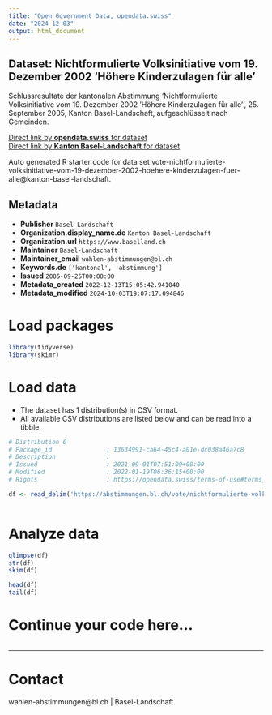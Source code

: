 ```yaml
---
title: "Open Government Data, opendata.swiss"
date: "2024-12-03"
output: html_document
---
```


## Dataset: Nichtformulierte Volksinitiative vom 19. Dezember 2002 'Höhere Kinderzulagen für alle'

Schlussresultate der kantonalen Abstimmung 'Nichtformulierte Volksinitiative vom 19. Dezember 2002 'Höhere Kinderzulagen für alle'', 25. September 2005, Kanton Basel-Landschaft, aufgeschlüsselt nach Gemeinden.

[Direct link by **opendata.swiss** for dataset](https://opendata.swiss/de/dataset/nichtformulierte-volksinitiative-vom-19-dezember-2002-hohere-kinderzulagen-fur-alle)<br>
[Direct link by **Kanton Basel-Landschaft** for dataset](https://abstimmungen.bl.ch/vote/nichtformulierte-volksinitiative-vom-19-dezember-2002-hoehere-kinderzulagen-fuer-alle/data)

Auto generated R starter code for data set vote-nichtformulierte-volksinitiative-vom-19-dezember-2002-hoehere-kinderzulagen-fuer-alle@kanton-basel-landschaft.

## Metadata

- **Publisher** `Basel-Landschaft`
- **Organization.display_name.de** `Kanton Basel-Landschaft`
- **Organization.url** `https://www.baselland.ch`
- **Maintainer** `Basel-Landschaft`
- **Maintainer_email** `wahlen-abstimmungen@bl.ch`
- **Keywords.de** `['kantonal', 'abstimmung']`
- **Issued** `2005-09-25T00:00:00`
- **Metadata_created** `2022-12-13T15:05:42.941040`
- **Metadata_modified** `2024-10-03T19:07:17.094846`


# Load packages

```r

library(tidyverse)
library(skimr)

```

# Load data

-   The dataset has 1 distribution(s) in CSV format.
-   All available CSV distributions are listed below and can be read into a tibble.

```r

# Distribution 0
# Package_id               : 13634991-ca64-45c4-a01e-dc038a46a7c8
# Description              : 
# Issued                   : 2021-09-01T07:51:09+00:00
# Modified                 : 2022-01-19T06:36:15+00:00
# Rights                   : https://opendata.swiss/terms-of-use#terms_by

df <- read_delim('https://abstimmungen.bl.ch/vote/nichtformulierte-volksinitiative-vom-19-dezember-2002-hoehere-kinderzulagen-fuer-alle/data-csv')



```

# Analyze data

```r

glimpse(df)
str(df)
skim(df)

head(df)
tail(df)

```

# Continue your code here...

```r

```

------------------------------------------------------------------------

# Contact

wahlen-abstimmungen@bl.ch | Basel-Landschaft
